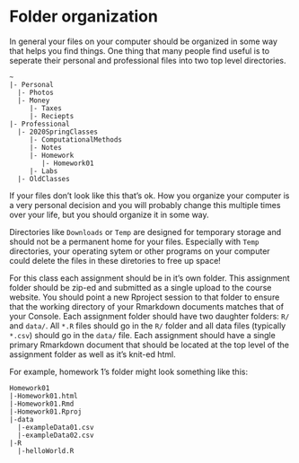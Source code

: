# Folder organization

In general your files on your computer should be organized in some way that helps you find things.
One thing that many people find useful is to seperate their personal and professional files into two top level directories.
```
~
|- Personal
  |- Photos
  |- Money
     |- Taxes
     |- Reciepts
|- Professional
  |- 2020SpringClasses
     |- ComputationalMethods
     |- Notes
     |- Homework
        |- Homework01
     |- Labs
  |- OldClasses
```
If your files don't look like this that's ok. How you organize your computer is a very personal decision and you will probably change this multiple times over your life, but you should organize it in some way.

Directories like `Downloads` or `Temp` are designed for temporary storage and should not be a permanent home for your files.
Especially with `Temp` directories, your operating sytem or other programs on your computer could delete the files in these diretories to free up space!

For this class each assignment should be in it's own folder.
This assignment folder should be zip-ed and submitted as a single upload to the course website.
You should point a new Rproject session to that folder to ensure that the working directory of your Rmarkdown documents matches that of your Console.
Each assignment folder should have two daughter folders: `R/` and `data/`. All `*.R` files should go in the `R/` folder and all data files (typically `*.csv`) should go in the `data/` file.
Each assignment should have a single primary Rmarkdown document that should be located at the top level of the assignment folder as well as it's knit-ed html.

For example, homework 1's folder might look something like this:
```
Homework01
|-Homework01.html
|-Homework01.Rmd
|-Homework01.Rproj
|-data
  |-exampleData01.csv
  |-exampleData02.csv
|-R
  |-helloWorld.R
```
